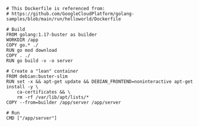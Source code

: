 ```docker
# This Dockerfile is referenced from:
# https://github.com/GoogleCloudPlatform/golang-samples/blob/main/run/helloworld/Dockerfile

# Build
FROM golang:1.17-buster as builder
WORKDIR /app
COPY go.* ./
RUN go mod download
COPY . ./
RUN go build -v -o server

# Create a "lean" container
FROM debian:buster-slim
RUN set -x && apt-get update && DEBIAN_FRONTEND=noninteractive apt-get install -y \
    ca-certificates && \
    rm -rf /var/lib/apt/lists/*
COPY --from=builder /app/server /app/server

# Run
CMD ["/app/server"]
```

